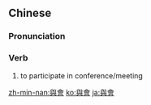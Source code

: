 {{also|与会}}
==Chinese==
{{zh-forms|s=与会}}

===Pronunciation===
{{zh-pron
|m=yùhuì
|c=jyu6 wui2
|mn=qz:ír-hōe/xm:ú-hōe/twv,zz:í-hōe
|cat=v
}}

===Verb===
{{zh-verb}}

# to participate in conference/meeting

[[zh-min-nan:與會]]
[[ko:與會]]
[[ja:與會]]